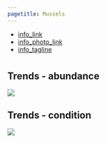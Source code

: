 ```yaml
---
pagetitle: Mussels
---
```


- [info_link](https://olympiccoast.noaa.gov/living/marinelife/inverts/inverts.html)
- [info_photo_link](https://sanctuarysimon.org/dbtools/species-database/id/474/)
- [info_tagline](Although they may resemble the rocks they're found on, mussels are very much alive. These filter-feeders can form large dense beds that provide habitat for many other species. Mussels are an important food source for many animals, including ochre stars, snails, and humans.)



# {.tabset}

## Trends - abundance
![](figures/Figure S.H.10.3_Mussels_MARINe.jpg)

## Trends - condition
![](figures/S.LR.12.5 - Mussell shell thickness.jpg)

